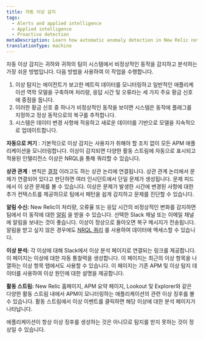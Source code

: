 ```yaml
---
title: 자동 이상 감지
tags:
  - Alerts and applied intelligence
  - Applied intelligence
  - Proactive detection
metaDescription: Learn how automatic anomaly detection in New Relic notifies you of unusual app behavior.
translationType: machine
---
```


자동 이상 감지는 귀하와 귀하의 팀이 시스템에서 비정상적인 동작을 감지하고 분석하는 가장 쉬운 방법입니다. 다음 방법을 사용하여 이 작업을 수행합니다.

1. 이상 탐지는 에이전트가 보고한 메트릭 데이터를 모니터링하고 일반적인 애플리케이션 역학 모델을 구축하며 처리량, 응답 시간 및 오류라는 세 가지 주요 황금 신호에 중점을 둡니다.
2. 이러한 황금 신호 중 하나가 비정상적인 동작을 보이면 시스템은 동작에 플래그를 지정하고 정상 동작으로의 복구를 추적합니다.
3. 시스템은 데이터 변경 사항에 적응하고 새로운 데이터를 기반으로 모델을 지속적으로 업데이트합니다.

**자동으로 켜기** : 기본적으로 이상 감지는 사용자가 취해야 할 조치 없이 모든 APM 애플리케이션을 모니터링합니다. 이상이 감지되면 다양한 활동 스트림에 자동으로 표시되고 적용된 인텔리전스 이상은 NRQL을 통해 쿼리할 수 있습니다.

**상관 관계** : 변칙은 [결정](/docs/alerts-applied-intelligence/applied-intelligence/incident-intelligence/change-applied-intelligence-correlation-logic-decisions) 이라고도 하는 상관 논리에 연결됩니다. 상관 관계 논리에서 문제가 연결되어 있다고 판단하면 여러 인시던트에서 단일 문제가 생성됩니다. 문제 피드에서 이 상관 문제를 볼 수 있습니다. 이상은 문제가 발생한 시간에 변경된 사항에 대한 추가 컨텍스트를 제공하므로 팀에서 패턴을 쉽게 감지하고 문제를 진단할 수 있습니다.

**알림 수신:** New Relic이 처리량, 오류율 또는 응답 시간의 비정상적인 변화를 감지하면 팀에서 이 동작에 대한 [알림](/docs/alerts-applied-intelligence/applied-intelligence/incident-workflows/incident-workflows/) 을 받을 수 있습니다. 선택한 Slack 채널 또는 이메일 채널에 알림을 보내는 것이 좋습니다. 이상이 정상으로 돌아오면 복구 메시지가 전송됩니다. 알림을 받고 싶지 않은 경우에도 [NRQL 쿼리](#anomaly-events) 를 사용하여 데이터에 액세스할 수 있습니다.

**이상 분석:** 각 이상에 대해 Slack에서 이상 분석 페이지로 연결되는 링크를 제공합니다. 이 페이지는 이상에 대한 자동 통찰력을 생성합니다. 이 페이지는 최근의 이상 항목을 나열하는 이상 항목 탭에서도 사용할 수 있습니다. 이 페이지는 기존 APM 및 이상 탐지 데이터를 사용하여 이상 원인에 대한 설명을 제공합니다.

**활동 스트림:** New Relic 홈페이지, APM 요약 페이지, Lookout 및 Explorer와 같은 다양한 활동 스트림 내에서 APM이 모니터링하는 애플리케이션의 관련 이상 징후를 볼 수 있습니다. 활동 스트림에서 이상 이벤트를 클릭하면 해당 이상에 대한 분석 페이지가 나타납니다.

애플리케이션이 항상 이상 징후를 생성하는 것은 아니므로 탐지를 받지 못하는 것이 정상일 수 있습니다.